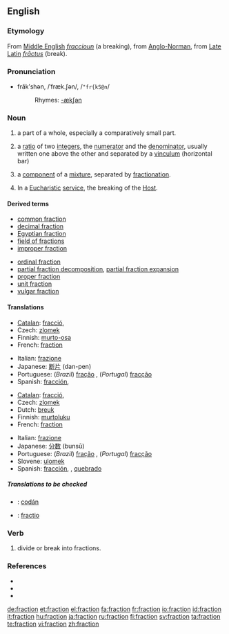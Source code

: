 ==English==

===Etymology===
From [[Middle English]] ''[[fraccioun]]'' (a breaking), from [[Anglo-Norman]], from [[Late Latin]] ''[[frāctus]]'' (break).

===Pronunciation===
* frăkʹshən, /ˈfræk.ʃən/, /<tt>"fr{kS@n</tt>/
*: Rhymes: [[Rhymes:English:-ækʃən|-ækʃən]]

===Noun===
{{en-noun}}

# a part of a whole, especially a comparatively small part.
# {{arithmetic}} a [[ratio]] of two [[integer]]s, the [[numerator]] and the [[denominator]], usually written one above the other and separated by a [[vinculum]] (horizontal bar) <!--[[rational number]] (a rational number can always be expressed as a fraction, but that does not make it same thing)-->
# {{chemistry}} a [[component]] of a [[mixture]], separated by [[fractionation]].
# In a [[Eucharistic]] [[service]], the breaking of the [[Host]].

====Derived terms====
{{top2}}
* [[common fraction]]
* [[decimal fraction]]
* [[Egyptian fraction]]
* [[field of fractions]]
* [[improper fraction]]
{{mid2}}
* [[ordinal fraction]]
* [[partial fraction decomposition]], [[partial fraction expansion]]
* [[proper fraction]]
* [[unit fraction]]
* [[vulgar fraction]]
{{bottom}}

====Translations====
{{trans-top|part of a whole}}
* [[Catalan]]: [[fracció]], {{f}}
* Czech: [[zlomek]] {{m}}
* Finnish: [[murto-osa]]
* French: [[fraction#French|fraction]] {{f}}
{{trans-mid}}
* Italian: [[frazione]] {{f}}
* Japanese: [[断片]] (dan-pen)
* Portuguese: (''Brazil'') [[fração]] {{f}}, (''Portugal'') [[fracção]] {{f}}
* Spanish: [[fracción]], {{f}}
{{trans-bottom}}

{{trans-top|in arithmetic}}
* [[Catalan]]: [[fracció]], {{f}}
* Czech: [[zlomek]] {{m}}
* Dutch: [[breuk]] {{c}}
* Finnish: [[murtoluku]]
* French: [[fraction#French|fraction]] {{f}}
{{trans-mid}}
* Italian: [[frazione]] {{f}}
* Japanese: [[分数]] (bunsū)
* Portuguese: (''Brazil'') [[fração]] {{f}}, (''Portugal'') [[fracção]] {{f}}
* Slovene: [[ulomek]] {{m}}
* Spanish: [[fracción]], {{f}}, [[quebrado]] {{m}}
{{trans-bottom}}

<!--rfv-sense
{{trans-top|part of a particular society or group}}
{{trans-mid}}
{{trans-bottom}}

-->

=====Translations to be checked=====
<!--Remove this section once all of the translations below have been moved into the tables above.-->
{{checktrans}}
* {{ttbc|Irish}}: [[codán]]
* {{ttbc|Latin}}: [[fractio]]

===Verb===
{{en-verb}}

# divide or break into fractions.

===References===
* {{R:Dictionary.com|fraction}}
* {{R:American Heritage 2000|fraction}}
* {{R:WordNet 2003|fraction}}

[[de:fraction]]
[[et:fraction]]
[[el:fraction]]
[[fa:fraction]]
[[fr:fraction]]
[[io:fraction]]
[[id:fraction]]
[[it:fraction]]
[[hu:fraction]]
[[ja:fraction]]
[[ru:fraction]]
[[fi:fraction]]
[[sv:fraction]]
[[ta:fraction]]
[[te:fraction]]
[[vi:fraction]]
[[zh:fraction]]